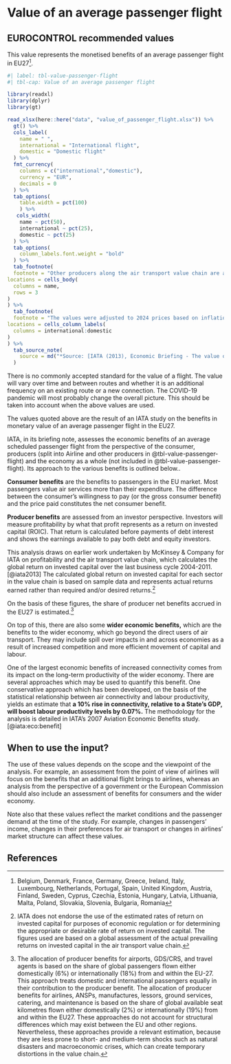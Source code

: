 # Value of an average passenger flight {#sec-value-of-an-average-passenger-flight}

## EUROCONTROL recommended values

This value represents the monetised benefits of an average passenger flight in EU27^[Belgium, Denmark, France, Germany, Greece, Ireland, Italy, Luxembourg, Netherlands, Portugal, Spain, United Kingdom, Austria, Finland, Sweden, Cyprus, Czechia, Estonia, Hungary, Latvia, Lithuania, Malta, Poland, Slovakia, Slovenia, Bulgaria, Romania].

```r
#| label: tbl-value-passenger-flight
#| tbl-cap: Value of an average passenger flight

library(readxl)
library(dplyr)
library(gt)

read_xlsx(here::here("data", "value_of_passenger_flight.xlsx")) %>% 
  gt() %>% 
  cols_label(
    name = " ",
    international = "International flight",
    domestic = "Domestic flight"
  ) %>% 
  fmt_currency(
    columns = c("international","domestic"),
    currency = "EUR",
    decimals = 0
  ) %>% 
  tab_options(
    table.width = pct(100)
    ) %>% 
   cols_width(
    name ~ pct(50),
    international ~ pct(25),
    domestic ~ pct(25)
  ) %>% 
  tab_options(
    column_labels.font.weight = "bold"
  ) %>% 
  tab_footnote(
  footnote = "Other producers along the air transport value chain are airports, ANSPs, manufacturers, lessors, GDS/CRSs, travel agents, ground services, catering, and maintenance",
locations = cells_body(
  columns = name,
  rows = 3
)
) %>% 
  tab_footnote(
  footnote = "The values were adjusted to 2024 prices based on inflation",
locations = cells_column_labels(
  columns = international:domestic
)
) %>%
  tab_source_note(
    source = md("*Source: [IATA (2013), Economic Briefing - The value of an average passenger flight in the EU27](https://www.iata.org/en/iata-repository/publications/economic-reports/value-of-an-average-passenger-flight-in-eu-27/)*")
  )
```
There is no commonly accepted standard for the value of a flight. The value will 
vary over time and between routes and whether it is an additional frequency on 
an existing route or a new connection. The COVID-19 pandemic will most probably 
change the overall picture. This should be taken into account when the above 
values are used.

The values quoted above are the result of an IATA study on the benefits in 
monetary value of an average passenger flight in the EU27.

IATA, in its briefing note, assesses the economic benefits of an average scheduled
passenger flight from the perspective of the consumer, producers (split into
Airline and other producers in @tbl-value-passenger-flight) and the economy as a whole (not included
in @tbl-value-passenger-flight). Its approach to the various benefits is outlined below..

**Consumer benefits** are the benefits to passengers in the EU market. Most 
passengers value air services more than their expenditure. The difference between
the consumer’s willingness to pay (or the gross consumer benefit) and the price
paid constitutes the net consumer benefit.

**Producer benefits** are assessed from an investor perspective. Investors will
measure profitability by what that profit represents as a return on invested 
capital (ROIC). That return is calculated before payments of debt interest and 
shows the earnings available to pay both debt and equity investors.

This analysis draws on earlier work undertaken by McKinsey & Company for IATA 
on profitability and the air transport value chain, which calculates the global 
return on invested capital over the last business cycle 2004-2011.[@iata2013] The calculated
global return on invested capital for each sector in the value chain is based on 
sample data and represents actual returns earned rather than required and/or desired returns.^[IATA does not endorse the use of the estimated rates of return on invested capital for purposes of economic regulation or for determining the appropriate or desirable rate of return on invested capital. The figures used are based on a global assessment of the actual prevailing returns on invested capital in the air transport value chain.] 

On the basis of these figures, the share of producer net benefits accrued in the 
EU27 is estimated.^[The allocation of producer benefits for airports, GDS/CRS, and travel agents is based on the share of global passengers flown either domestically (6%) or internationally (18%) from and within the EU-27. This approach treats domestic and international passengers equally in their contribution to the producer benefit. The allocation of producer benefits for airlines, ANSPs, manufactures, lessors, ground services, catering, and maintenance is based on the share of global available seat kilometres flown either domestically (2%) or internationally (19%) from and within the EU27. These approaches do not account for structural differences which may exist between the EU and other regions. Nevertheless, these approaches provide a relevant estimation, because they are less prone to short- and medium-term shocks such as natural disasters and macroeconomic crises, which can create temporary distortions in the value chain.]

On top of this, there are also some **wider economic benefits,** which are the 
benefits to the wider economy, which go beyond the direct users of air transport. 
They may include spill over impacts in and across economies as a result of 
increased competition and more efficient movement of capital and labour.

One of the largest economic benefits of increased connectivity comes from its 
impact on the long-term productivity of the wider economy. There are several 
approaches which may be used to quantify this benefit. One conservative approach
which has been developed, on the basis of the statistical relationship between 
air connectivity and labour productivity, yields an estimate that **a 10% rise in connectivity, relative to a State’s GDP, will boost labour productivity levels by 0.07%.** The methodology for the analysis is detailed in 
IATA’s 2007 Aviation Economic Benefits study. [@iata:eco:benefit]

## When to use the input?

The use of these values depends on the scope and the viewpoint of the analysis.
For example, an assessment from the point of view of airlines will focus on the
benefits that an additional flight brings to airlines, whereas an analysis from 
the perspective of a government or the European Commission should also include
an assessment of benefits for consumers and the wider economy.

Note also that these values reflect the market conditions and the passenger 
demand at the time of the study. For example, changes in passengers’ income, 
changes in their preferences for air transport or changes in airlines’ market 
structure can affect these values.

## References
